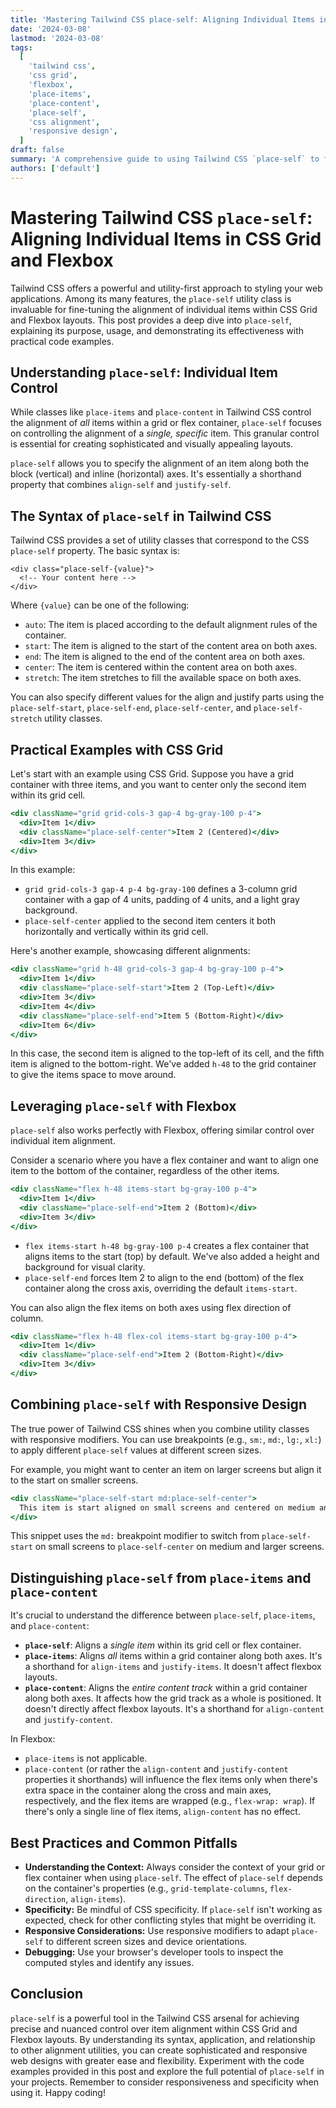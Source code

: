 ```yaml
---
title: 'Mastering Tailwind CSS place-self: Aligning Individual Items in CSS Grid and Flexbox'
date: '2024-03-08'
lastmod: '2024-03-08'
tags:
  [
    'tailwind css',
    'css grid',
    'flexbox',
    'place-items',
    'place-content',
    'place-self',
    'css alignment',
    'responsive design',
  ]
draft: false
summary: 'A comprehensive guide to using Tailwind CSS `place-self` to fine-tune the alignment of individual items within CSS Grid and Flexbox layouts. Learn how to control item placement along both the block and inline axes for precise and responsive designs.'
authors: ['default']
---
```


# Mastering Tailwind CSS `place-self`: Aligning Individual Items in CSS Grid and Flexbox

Tailwind CSS offers a powerful and utility-first approach to styling your web applications. Among its many features, the `place-self` utility class is invaluable for fine-tuning the alignment of individual items within CSS Grid and Flexbox layouts. This post provides a deep dive into `place-self`, explaining its purpose, usage, and demonstrating its effectiveness with practical code examples.

## Understanding `place-self`: Individual Item Control

While classes like `place-items` and `place-content` in Tailwind CSS control the alignment of _all_ items within a grid or flex container, `place-self` focuses on controlling the alignment of a _single, specific_ item. This granular control is essential for creating sophisticated and visually appealing layouts.

`place-self` allows you to specify the alignment of an item along both the block (vertical) and inline (horizontal) axes. It's essentially a shorthand property that combines `align-self` and `justify-self`.

## The Syntax of `place-self` in Tailwind CSS

Tailwind CSS provides a set of utility classes that correspond to the CSS `place-self` property. The basic syntax is:

```plaintext
<div class="place-self-{value}">
  <!-- Your content here -->
</div>
```

Where `{value}` can be one of the following:

- `auto`: The item is placed according to the default alignment rules of the container.
- `start`: The item is aligned to the start of the content area on both axes.
- `end`: The item is aligned to the end of the content area on both axes.
- `center`: The item is centered within the content area on both axes.
- `stretch`: The item stretches to fill the available space on both axes.

You can also specify different values for the align and justify parts using the `place-self-start`, `place-self-end`, `place-self-center`, and `place-self-stretch` utility classes.

## Practical Examples with CSS Grid

Let's start with an example using CSS Grid. Suppose you have a grid container with three items, and you want to center only the second item within its grid cell.

```jsx
<div className="grid grid-cols-3 gap-4 bg-gray-100 p-4">
  <div>Item 1</div>
  <div className="place-self-center">Item 2 (Centered)</div>
  <div>Item 3</div>
</div>
```

In this example:

- `grid grid-cols-3 gap-4 p-4 bg-gray-100` defines a 3-column grid container with a gap of 4 units, padding of 4 units, and a light gray background.
- `place-self-center` applied to the second item centers it both horizontally and vertically within its grid cell.

Here's another example, showcasing different alignments:

```jsx
<div className="grid h-48 grid-cols-3 gap-4 bg-gray-100 p-4">
  <div>Item 1</div>
  <div className="place-self-start">Item 2 (Top-Left)</div>
  <div>Item 3</div>
  <div>Item 4</div>
  <div className="place-self-end">Item 5 (Bottom-Right)</div>
  <div>Item 6</div>
</div>
```

In this case, the second item is aligned to the top-left of its cell, and the fifth item is aligned to the bottom-right. We've added `h-48` to the grid container to give the items space to move around.

## Leveraging `place-self` with Flexbox

`place-self` also works perfectly with Flexbox, offering similar control over individual item alignment.

Consider a scenario where you have a flex container and want to align one item to the bottom of the container, regardless of the other items.

```jsx
<div className="flex h-48 items-start bg-gray-100 p-4">
  <div>Item 1</div>
  <div className="place-self-end">Item 2 (Bottom)</div>
  <div>Item 3</div>
</div>
```

- `flex items-start h-48 bg-gray-100 p-4` creates a flex container that aligns items to the start (top) by default. We've also added a height and background for visual clarity.
- `place-self-end` forces Item 2 to align to the end (bottom) of the flex container along the cross axis, overriding the default `items-start`.

You can also align the flex items on both axes using flex direction of column.

```jsx
<div className="flex h-48 flex-col items-start bg-gray-100 p-4">
  <div>Item 1</div>
  <div className="place-self-end">Item 2 (Bottom-Right)</div>
  <div>Item 3</div>
</div>
```

## Combining `place-self` with Responsive Design

The true power of Tailwind CSS shines when you combine utility classes with responsive modifiers. You can use breakpoints (e.g., `sm:`, `md:`, `lg:`, `xl:`) to apply different `place-self` values at different screen sizes.

For example, you might want to center an item on larger screens but align it to the start on smaller screens.

```jsx
<div className="place-self-start md:place-self-center">
  This item is start aligned on small screens and centered on medium and larger screens.
</div>
```

This snippet uses the `md:` breakpoint modifier to switch from `place-self-start` on small screens to `place-self-center` on medium and larger screens.

## Distinguishing `place-self` from `place-items` and `place-content`

It's crucial to understand the difference between `place-self`, `place-items`, and `place-content`:

- **`place-self`**: Aligns a _single item_ within its grid cell or flex container.
- **`place-items`**: Aligns _all_ items within a grid container along both axes. It's a shorthand for `align-items` and `justify-items`. It doesn't affect flexbox layouts.
- **`place-content`**: Aligns the _entire content track_ within a grid container along both axes. It affects how the grid track as a whole is positioned. It doesn't directly affect flexbox layouts. It's a shorthand for `align-content` and `justify-content`.

In Flexbox:

- `place-items` is not applicable.
- `place-content` (or rather the `align-content` and `justify-content` properties it shorthands) will influence the flex items only when there's extra space in the container along the cross and main axes, respectively, and the flex items are wrapped (e.g., `flex-wrap: wrap`). If there's only a single line of flex items, `align-content` has no effect.

## Best Practices and Common Pitfalls

- **Understanding the Context:** Always consider the context of your grid or flex container when using `place-self`. The effect of `place-self` depends on the container's properties (e.g., `grid-template-columns`, `flex-direction`, `align-items`).
- **Specificity:** Be mindful of CSS specificity. If `place-self` isn't working as expected, check for other conflicting styles that might be overriding it.
- **Responsive Considerations:** Use responsive modifiers to adapt `place-self` to different screen sizes and device orientations.
- **Debugging:** Use your browser's developer tools to inspect the computed styles and identify any issues.

## Conclusion

`place-self` is a powerful tool in the Tailwind CSS arsenal for achieving precise and nuanced control over item alignment within CSS Grid and Flexbox layouts. By understanding its syntax, application, and relationship to other alignment utilities, you can create sophisticated and responsive web designs with greater ease and flexibility. Experiment with the code examples provided in this post and explore the full potential of `place-self` in your projects. Remember to consider responsiveness and specificity when using it. Happy coding!

